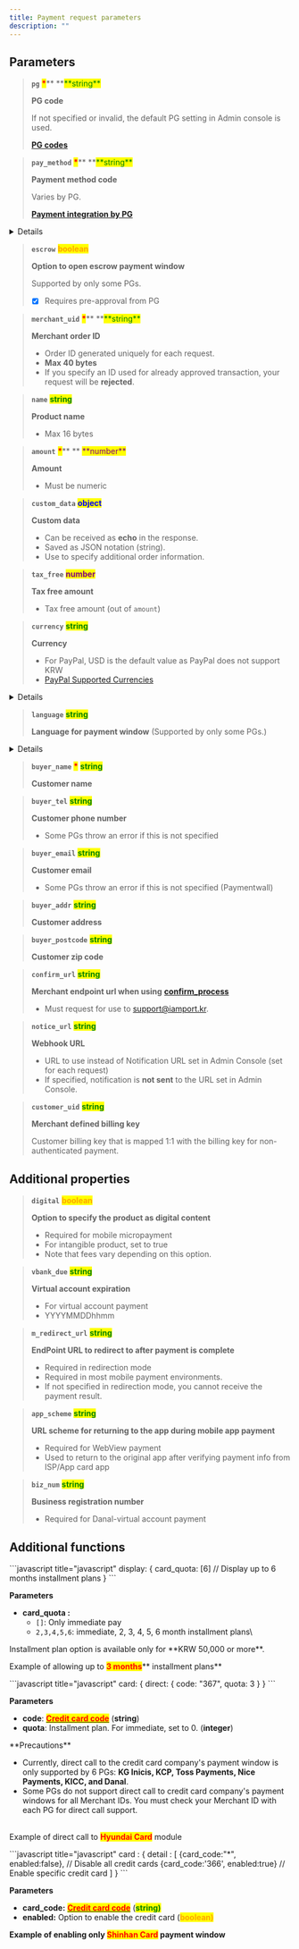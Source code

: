 ```yaml
---
title: Payment request parameters
description: ""
---
```



## Parameters

> **`pg`** <mark style="color:red;">**\***</mark>\*\* **<mark style="color:green;">**string\*\*</mark>
>
> **PG code**
>
> If not specified or invalid, the default PG setting in Admin console is used.
>
> [**PG codes**](../../tips/pg-codes)

> **`pay_method`** <mark style="color:red;">**\***</mark>\*\* **<mark style="color:green;">**string\*\*</mark>
>
> **Payment method code**
>
> Varies by PG.
>
> [**Payment integration by PG**](../../payment-integration-by-pg/payment-gateways/readme)

<Details>
<p slot="summary">Payment method codes</p>

- `card` (credit card)
- `trans`(instant account transfer)
- `vbank`(virtual account)
- `phone`(mobile micropayment)
- `samsung`(Samsung Pay)
- `kpay` (KPay app)
- `kakaopay`(Kakao Pay)
- `payco` ( PAYCO)
- `lpay` (LPAY)
- `ssgpay`(SSG Pay)
- `tosspay`(Toss simple pay)
- `cultureland`(Cultureland)
- `smartculture`(Smart Culture)
- `happymoney`(Happy Money)
- `booknlife`(Book culture gift certificate)
- `point`(points, e.g., Benepia)
- `wechat`(WeChat Pay)
- `alipay`(Alipay)
- `unionpay`(UnionPay)
- `tenpay`(TenPay)

</Details>

> **`escrow`** <mark style="color:orange;background-color:yellow;">**boolean**</mark>
>
> **Option to open escrow payment window**
>
> Supported by only some PGs.
>
> - [x] Requires pre-approval from PG

> **`merchant_uid`** <mark style="color:red;">**\***</mark>\*\* **<mark style="color:green;">**string\*\*</mark>
>
> **Merchant order ID**
>
> - Order ID generated uniquely for each request.
> - **Max 40 bytes**
> - If you specify an ID used for already approved transaction, your request will be **rejected**.

> **`name`** <mark style="color:green;">**string**</mark>
>
> **Product name**
>
> - Max 16 bytes

> **`amount`** <mark style="color:red;">**\***</mark>\*\* ** <mark style="color:purple;">**number\*\*</mark>
>
> **Amount**
>
> - Must be numeric

> **`custom_data`** <mark style="color:blue;">**object**</mark>
>
> **Custom data**
>
> - Can be received as **echo** in the response.
> - Saved as JSON notation (string).
> - Use to specify additional order information.

> **`tax_free`** <mark style="color:purple;">**number**</mark>
>
> **Tax free amount**
>
> - Tax free amount (out of `amount`)

> **`currency`** <mark style="color:green;">**string**</mark>
>
> **Currency**
>
> - For PayPal, USD is the default value as PayPal does not support KRW
> - [PayPal Supported Currencies](https://developer.paypal.com/docs/reports/reference/paypal-supported-currencies/%20target=)

<Details>
<p slot="summary">Currency codes</p>

1. KRW
2. USD
3. EUR
4. JPY

</Details>

> **`language`** <mark style="color:green;">**string**</mark>
>
> **Language for payment window** (Supported by only some PGs.)

<Details>
<p slot="summary">Language codes</p>

- en (English)
- ko (Korean)

</Details>

> **`buyer_name`** <mark style="color:red;">**\***</mark> <mark style="color:green;">**string**</mark>
>
> **Customer name**

> **`buyer_tel`** <mark style="color:green;">**string**</mark>
>
> **Customer phone number**
>
> - Some PGs throw an error if this is not specified

> **`buyer_email`** <mark style="color:green;">**string**</mark>
>
> **Customer email**
>
> - Some PGs throw an error if this is not specified (Paymentwall)

> **`buyer_addr`** <mark style="color:green;">**string**</mark>
>
> **Customer address**

> **`buyer_postcode`** <mark style="color:green;">**string**</mark>
>
> **Customer zip code**

> **`confirm_url`** <mark style="color:green;">**string**</mark>
>
> **Merchant endpoint url when using** [**confirm_process**](../../tips/confirm-process)
>
> - Must request for use to support@iamport.kr.

> **`notice_url`** <mark style="color:green;">**string**</mark>
>
> **Webhook URL**
>
> - URL to use instead of Notification URL set in Admin Console (set for each request)
> - If specified, notification is **not sent** to the URL set in Admin Console.

> **`customer_uid`** <mark style="color:green;">**string**</mark>
>
> **Merchant defined billing key**
>
> Customer billing key that is mapped 1:1 with the billing key for non-authenticated payment.

## **Additional properties**

> **`digital`** <mark style="color:orange;">**boolean**</mark>
>
> **Option to specify the product as digital content**
>
> - Required for mobile micropayment
> - For intangible product, set to true
> - Note that fees vary depending on this option.

> **`vbank_due`** <mark style="color:green;">**string**</mark>
>
> **Virtual account expiration**
>
> - For virtual account payment
> - YYYYMMDDhhmm

> **`m_redirect_url`** <mark style="color:green;">**string**</mark>
>
> **EndPoint URL to redirect to after payment is complete**
>
> - Required in redirection mode
> - Required in most mobile payment environments.
> - If not specified in redirection mode, you cannot receive the payment result.

> **`app_scheme`** <mark style="color:green;">**string**</mark>
>
> **URL scheme for returning to the app during mobile app payment**
>
> - Required for WebView payment
> - Used to return to the original app after verifying payment info from ISP/App card app

> **`biz_num`** <mark style="color:green;">**string**</mark>
>
> **Business registration number**
>
> - Required for Danal-virtual account payment

## Additional functions

<Tabs>
<Tab title="Installment setting">
```javascript title="javascript"
display: {
    card_quota: [6]  // Display up to 6 months installment plans
}
```

**Parameters**

- **card_quota :**
  - `[]`: Only immediate pay
  - `2,3,4,5,6`: immediate, 2, 3, 4, 5, 6 month installment plans\

<Hint style="info">
Installment plan option is available only for **KRW 50,000 or more**.

</Hint>

Example of allowing up to <mark style="color:red;">**3 months**</mark>** installment plans**

<Codepen user="chaiport" slug="yLpMvYJ" />

</Tab>

<Tab title="Direct credit card module call">
```javascript title="javascript"
card: {
     direct: {
        code: "367",
        quota: 3
    }
}
```

**Parameters**

- **code**: [<mark style="color:red;">**Credit card code**</mark>](https://chaifinance.notion.site/53589280bbc94fab938d93257d452216?v=eb405baf52134b3f90d438e3bf763630) (**string**)
- **quota**: Installment plan. For immediate, set to 0. (**integer**)

<Hint style="danger">
**Precautions**

- Currently, direct call to the credit card company's payment window is only supported by 6 PGs: **KG Inicis, KCP, Toss Payments, Nice Payments, KICC, and Danal**.
- Some PGs do not support direct call to credit card company's payment windows for all Merchant IDs. You must check your Merchant ID with each PG for direct call support.

</Hint>

\
Example of direct call to <mark style="color:red;">**Hyundai Card**</mark> module

<Codepen user="chaiport" slug="oNpZEvq" />

</Tab>

<Tab title="Enable specific credit cards">
```javascript title="javascript"
card : {
    detail : [
        {card_code:"*", enabled:false},     // Disable all credit cards
        {card_code:'366', enabled:true}     // Enable specific credit card
    ]
}
```

**Parameters**

- **card_code:** [<mark style="color:red;">**Credit card code**</mark>](https://chaifinance.notion.site/53589280bbc94fab938d93257d452216?v=eb405baf52134b3f90d438e3bf763630) (<mark style="color:green;">**string)**</mark>
- **enabled:** Option to enable the credit card (<mark style="color:orange;">**boolean)**</mark>

**Example of enabling only **<mark style="color:red;">**Shinhan Card**</mark>** payment window**

<Codepen user="chaiport" slug="RwxpQNq" />

</Tab>
</Tabs>
